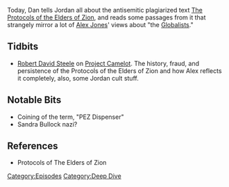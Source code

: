 {{DEFAULTSORT:
    #_EPISODE_0067:Protocols of Zion
}}{{Episode
    | title           = Protocols of Zion
    | caption         = Listen to this episode on [https://knowledgefight.libsyn.com/knowledge-fight-protocols-of-zion Libsyn] [https://open.spotify.com/episode/5WvRbYiSf2IEskDGzcl4My Spotify], Read the [[Transcript/67: Protocols of Zion|Unofficial Transcript]]
    | episodeNumber   = 67
    | length          = 01:41:17
    | airDate         = July 27, 2017
    | episodeType     = [[:Category:Deep Dive|Deep Dive]]
    | hosts           = [[Dan Friesen]], [[Jordan Holmes]]
    | appearance      = [[Robert David Steele]]
    | beverage        = Faygo Cream Soda
    | previousEpisode = [[66: September 6-17, 2015]]
    | nextEpisode     = [[68: September 19-28, 2015]]
}}

{{Stub}}

Today, Dan tells Jordan all about the antisemitic plagiarized text [[The Protocols of the Elders of Zion]], and reads some passages from it that strangely mirror a lot of [[Alex Jones]]' views about "the [[Globalists]]."

==Tidbits==

*[[Robert David Steele]] on [[Project Camelot]]. The history, fraud, and persistence of the Protocols of the Elders of Zion and how Alex reflects it completely, also, some Jordan cult stuff.

==Notable Bits==

*Coining of the term, "PEZ Dispenser"
*Sandra Bullock  nazi?

==References==

*Protocols of The Elders of Zion

[[Category:Episodes]]
[[Category:Deep Dive]]
